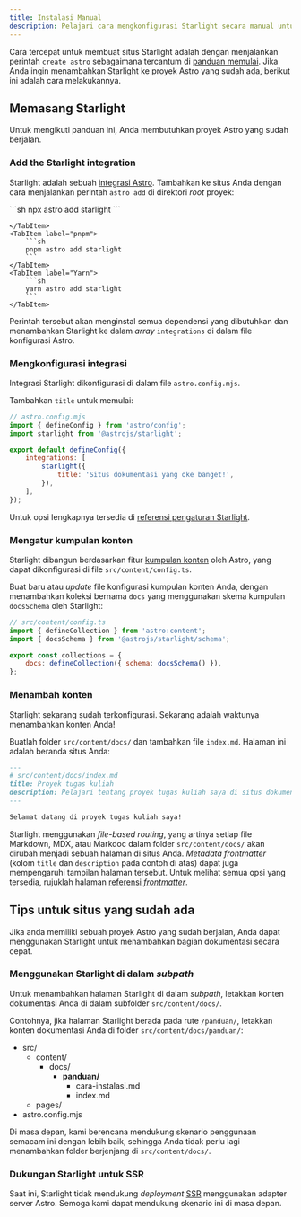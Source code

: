 ```yaml
---
title: Instalasi Manual
description: Pelajari cara mengkonfigurasi Starlight secara manual untuk menambahkan ke proyek Astro yang sudah ada.
---
```



Cara tercepat untuk membuat situs Starlight adalah dengan menjalankan perintah `create astro` sebagaimana tercantum di [panduan memulai](/id/getting-started/#creating-a-new-project).
Jika Anda ingin menambahkan Starlight ke proyek Astro yang sudah ada, berikut ini adalah cara melakukannya.

## Memasang Starlight

Untuk mengikuti panduan ini, Anda membutuhkan proyek Astro yang sudah berjalan.

### Add the Starlight integration

Starlight adalah sebuah [integrasi Astro](https://docs.astro.build/en/guides/integrations-guide/). Tambahkan ke situs Anda dengan cara menjalankan perintah `astro add` di direktori _root_ proyek:

<Tabs>
    <TabItem label="npm">
        ```sh
        npx astro add starlight
        ```

    </TabItem>
    <TabItem label="pnpm">
        ```sh
        pnpm astro add starlight
        ```
    </TabItem>
    <TabItem label="Yarn">
        ```sh
        yarn astro add starlight
        ```
    </TabItem>

</Tabs>

Perintah tersebut akan menginstal semua dependensi yang dibutuhkan dan menambahkan Starlight ke dalam _array_ `integrations` di dalam file konfigurasi Astro.

### Mengkonfigurasi integrasi

Integrasi Starlight dikonfigurasi di dalam file `astro.config.mjs`.

Tambahkan `title` untuk memulai:

```js {7-9}
// astro.config.mjs
import { defineConfig } from 'astro/config';
import starlight from '@astrojs/starlight';

export default defineConfig({
	integrations: [
		starlight({
			title: 'Situs dokumentasi yang oke banget!',
		}),
	],
});
```

Untuk opsi lengkapnya tersedia di [referensi pengaturan Starlight](/id/reference/configuration/).

### Mengatur kumpulan konten

Starlight dibangun berdasarkan fitur [kumpulan konten](https://docs.astro.build/en/guides/content-collections/) oleh Astro, yang dapat dikonfigurasi di file `src/content/config.ts`.

Buat baru atau _update_ file konfigurasi kumpulan konten Anda, dengan menambahkan koleksi bernama `docs` yang menggunakan skema kumpulan `docsSchema` oleh Starlight:

```js ins={3,6}
// src/content/config.ts
import { defineCollection } from 'astro:content';
import { docsSchema } from '@astrojs/starlight/schema';

export const collections = {
	docs: defineCollection({ schema: docsSchema() }),
};
```

### Menambah konten

Starlight sekarang sudah terkonfigurasi. Sekarang adalah waktunya menambahkan konten Anda!

Buatlah folder `src/content/docs/` dan tambahkan file `index.md`.
Halaman ini adalah beranda situs Anda:

```md
---
# src/content/docs/index.md
title: Proyek tugas kuliah
description: Pelajari tentang proyek tugas kuliah saya di situs dokumentasi ini yang dibuat dengan Starlight!
---

Selamat datang di proyek tugas kuliah saya!
```

Starlight menggunakan _file-based routing_, yang artinya setiap file Markdown, MDX, atau Markdoc dalam folder `src/content/docs/` akan dirubah menjadi sebuah halaman di situs Anda. _Metadata frontmatter_ (kolom `title` dan `description` pada contoh di atas) dapat juga mempengaruhi tampilan halaman tersebut.
Untuk melihat semua opsi yang tersedia, rujuklah halaman [referensi _frontmatter_](/id/reference/frontmatter/).

## Tips untuk situs yang sudah ada

Jika anda memiliki sebuah proyek Astro yang sudah berjalan, Anda dapat menggunakan Starlight untuk menambahkan bagian dokumentasi secara cepat.

### Menggunakan Starlight di dalam _subpath_

Untuk menambahkan halaman Starlight di dalam _subpath_, letakkan konten dokumentasi Anda di dalam subfolder `src/content/docs/`.

Contohnya, jika halaman Starlight berada pada rute `/panduan/`, letakkan konten dokumentasi Anda di folder `src/content/docs/panduan/`:


<FileTree>

- src/
  - content/
    - docs/
      - **panduan/**
        - cara-instalasi.md
        - index.md
  - pages/
- astro.config.mjs

</FileTree>

Di masa depan, kami berencana mendukung skenario penggunaan semacam ini dengan lebih baik, sehingga Anda tidak perlu lagi menambahkan folder berjenjang di `src/content/docs/`.

### Dukungan Starlight untuk SSR

Saat ini, Starlight tidak mendukung _deployment_ [SSR](https://docs.astro.build/en/guides/server-side-rendering/) menggunakan adapter server Astro. Semoga kami dapat mendukung skenario ini di masa depan.
